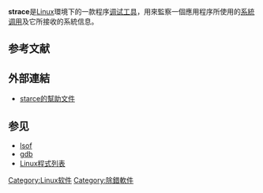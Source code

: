 {{noteTA
|G1 = IT
}}
{{Lowercase|strace}}

'''strace'''是[[Linux|Linux]]環境下的一款程序[[调试工具|调试工具]]，用來監察一個應用程序所使用的[[系統调用|系統调用]]及它所接收的系統信息。
 
== 参考文献 ==
{{Reflist}}

== 外部連結 ==
*[http://man7.org/linux/man-pages/man1/strace.1.html starce的幫助文件]{{Wayback|url=http://man7.org/linux/man-pages/man1/strace.1.html |date=20171113135255 }} {{en}}

== 参见 ==
* [[lsof_(Unix)|lsof]]
* [[gdb|gdb]]
* [[Linux程式列表|Linux程式列表]]

{{Linux-stub}}

[[Category:Linux软件|Category:Linux软件]]
[[Category:除錯軟件|Category:除錯軟件]]